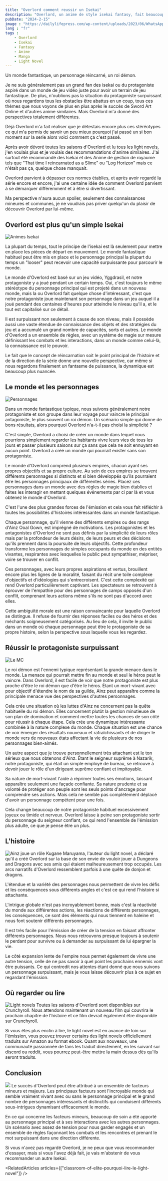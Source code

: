 ```yaml
---
title: "Overlord comment reussir un Isekai"
description: "Overlord, un anime de style isekai fantasy, fait beaucoup de choses bien et est incroyablement bon même pour les non-fans du genre. La série se démarque en faisant des choses intéressantes pour atteindre cet exploit."
pubDate: "2024-2-15"
image : "https://dailylifepress.com/wp-content/uploads/2023/06/WhatsApp-Image-2023-06-07-at-1.43.12-PM-1024x576.jpeg"
lang : "fr"
tags :
    - Overlord
    - Isekai
    - Fantasy
    - Anime
    - Manga
    - Light Novel
---
```

Un monde fantastique, un personnage réincarné, un roi démon.

Je ne suis généralement pas un grand fan des isekai ou du protagoniste aspiré dans un monde de jeu vidéo juste pour avoir un terrain de jeu fantastique. De plus, n'oublions pas la situation du protagoniste surpuissant où nous regardons tous les obstacles être abattus en un coup, tous ces thèmes que nous voyons de plus en plus après le succès de Sword Art Online et d'autres anime similaires. Mais Overlord m'a donné des perspectives totalement différentes.

Déjà Overlord m'a fait réaliser que je détestais encore plus ces stéréotypes ce qui m'a permis de savoir un peu mieux pourquoi j'ai passé un si bon moment sur la serie alors voici comment ça c'est passé.

Après avoir dévoré toutes les saisons d'Overlord et lu tous les light novels, j'en voulais plus et je voulais des recommandations d'anime similaires. J'ai surtout été recommandé des Isekai et des Anime de gestion de royaume tels que "That time I reincarnated as a Slime" ou "Log Horizon" mais ce n'était pas ça, quelque chose manquait.

Overlord parvient à dépasser ces normes établies, et après avoir regardé la série encore et encore, j'ai une certaine idée de comment Overlord parvient à se démarquer différemment et à être si divertissant.

Ma perspective n'aura aucun spoiler, seulement des connaissances mineures et communes, je ne voudrais pas priver quelqu'un du plaisir de découvrir Overlord par lui-même.


## Overlord est plus qu'un simple Isekai
<Image src="https://static1.cbrimages.com/wordpress/wp-content/uploads/2023/05/15-anime-to-watch-if-you-love-overlord.jpg" alt="Animes Isekai" />

La plupart du temps, tout le principe de l'isekai est là seulement pour mettre en place les pièces de départ en mouvement. Le monde fantastique habituel peut être mis en place et le personnage principal la plupart du temps un "looser" peut recevoir une capacité surpuissante pour parcourir le monde.

Le monde d'Overlord est basé sur un jeu vidéo, Yggdrasil, et notre protagoniste y a joué pendant un certain temps. Oui, c'est toujours le même stéréotype du personnage principal qui est projeté dans un nouveau monde, mais la ou Overlord fait quelque chose d'intéressant, c'est que notre protagoniste joue maintenant son personnage dans un jeu auquel il a joué pendant des centaines d'heures pour atteindre le niveau qu'il a, et le tout est capitalisé sur ce détail.

Il est surpuissant non seulement à cause de son niveau, mais il possède aussi une vaste étendue de connaissance des objets et des stratégies du jeu et a accumulé un grand nombre de capacités, sorts et autres. Le monde d'Overlord a un ensemble de règles, avec un système de magie sur mesure définissant les combats et les interactions, dans un monde comme celui-là, la connaissance est le pouvoir.

Le fait que le concept de réincarnation soit le point principal de l'histoire et de la direction de la série donne une nouvelle perspective, car même si nous regardons finalement un fantasme de puissance, la dynamique est beaucoup plus nuancée.


## Le monde et les personnages
<Image src="https://static0.gamerantimages.com/wordpress/wp-content/uploads/2022/07/most-evil-overlord-characters-feature-image.jpg" alt="Personnages" />

Dans un monde fantastique typique, nous suivons généralement notre protagoniste et son groupe dans leur voyage pour vaincre le principal antagoniste, le plus souvent un roi démon. Un scénario simple qui donne de bons résultats, alors pourquoi Overlord n'a-t-il pas choisi la simplicité ?

C'est simple, Overlord a choisi de créer un monde dans lequel nous pourrions simplement regarder les habitants vivre leurs vies de tous les jours et passer plusieurs saisons sur ça sans que cela ne soit ennuyant en aucun point. Overlord a créé un monde qui pourrait exister sans son protagoniste.

Le monde d'Overlord comprend plusieurs empires, chacun ayant ses propres objectifs et sa propre culture. Au sein de ces empires se trouvent différents personnages si distincts et si bien développés qu'ils pourraient être les personnages principaux de différentes séries. Placez ces personnages dans un monde avec des règles de magie bien établies et faites les interagir en mettant quelques événements par ci par là et vous obtenez le monde d'Overlord.

C'est l'une des plus grandes forces de l'émission et cela vous fait réfléchir à toutes les possibilités d'histoires intéressantes dans un monde fantastique.

Chaque personnage, qu'il vienne des différents empires ou des rangs d'Ainz Ooal Gown, est imprégné de motivations. Les protagonistes et les antagonistes d'Overlord ne sont pas définis par la simplicité de leurs rôles mais par la profondeur de leurs désirs, de leurs peurs et des décisions qu'ils prennent dans la poursuite de leurs objectifs. Cette profondeur transforme les personnages de simples occupants du monde en des entités vivantes, respirantes avec lesquelles le public peut sympathiser, mépriser, voire se trouver en conflit.

Ces personnages, avec leurs propres aspirations et vertus, brouillent encore plus les lignes de la moralité, faisant du récit une toile complexe d'objectifs et d'idéologies qui s'entrecroisent. C'est cette complexité qui rend Overlord particulièrement captivant. Les spectateurs se retrouvent à éprouver de l'empathie pour des personnages de camps opposés d'un conflit, comprenant leurs actions même s'ils ne sont pas d'accord avec elles.

Cette ambiguïté morale est une raison convaincante pour laquelle Overlord se distingue. Il refuse de fournir des réponses faciles ou des héros et des méchants soigneusement catégorisés. Au lieu de cela, il invite le public dans un monde où chaque personnage peut être le protagoniste de sa propre histoire, selon la perspective sous laquelle vous les regardez.

## Réussir le protagoniste surpuissant
<Image src="https://i0.wp.com/maroonersrock.com/wp-content/uploads/2016/11/Overlord-3.jpg?resize=810%2C456&ssl=1" alt="Le MC" />

Le roi démon est l'ennemi typique représentant la grande menace dans le monde. La menace qui pourrait mettre fin au monde et seul le héros peut le vaincre. Dans Overlord, il est facile de voir que notre protagoniste est plus proche d'être le roi démon que d'être le héros. Étant un mort-vivant avec pour objectif d'étendre le nom de sa guilde, Ainz peut apparaître comme la principale menace vue des perspectives d'autres personnages.

Cela crée une situation où les luttes d'Ainz ne concernent pas la quête habituelle du roi démon. Elles concernent plutôt la gestion minutieuse de son plan de domination et comment mettre toutes les chances de son côté pour réussir à chaque étape. Cela crée une dynamique intéressante combinée à la nature complexe du monde. Chaque situation est une chance de voir émerger des résultats nouveaux et rafraîchissants et de diriger le monde vers de nouveaux états affectant la vie de plusieurs de nos personnages bien-aimés.

Un autre aspect que je trouve personnellement très attachant est le ton sérieux que nous obtenons d'Ainz. Étant le seigneur suprême à Nazarik, notre protagoniste, qui était un simple employé de bureau, se retrouve à devoir jouer le rôle d'un dirigeant suprême confiant et impitoyable.

Sa nature de mort-vivant l'aide à réprimer toutes ses émotions, laissant apparaître seulement une façade confiante. Sa nature prudente et sa volonté de protéger son peuple sont les seuls points d'ancrage pour comprendre ses actions. Mais cela ne semble pas complètement déplacé d'avoir un personnage compétent pour une fois.

Cela change beaucoup de notre protagoniste habituel excessivement joyeux ou timide et nerveux. Overlord laisse à peine son protagoniste sortir du personnage du seigneur confiant, ce qui rend l'ensemble de l'émission plus adulte, ce que je pense être un plus.


## L'histoire
<Image src="https://qph.cf2.quoracdn.net/main-qimg-8c30fd71eb2a9858c0079733ed0b9fd8-pjlq" alt="Ainz joue un rôle" />
Kugane Maruyama, l'auteur du light novel, a déclaré qu'il a créé Overlord sur la base de son envie de vouloir jouer à Dungeons and Dragons avec ses amis qui étaient malheureusement trop occupés. Les arcs narratifs d'Overlord ressemblent parfois à une quête de donjon et dragons.

L'étendue et la variété des personnages nous permettent de vivre les défis et les conséquences sous différents angles et c'est ce qui rend l'histoire si attachante.

L'intrigue globale n'est pas incroyablement bonne, mais c'est la réactivité du monde aux différentes actions, les réactions de différents personnages, les conséquences, ce sont des éléments qui nous tiennent en haleine et nous font soutenir différents personnages.

Il est très facile pour l'émission de créer de la tension en faisant affronter différents personnages. Nous nous retrouvons presque toujours à soutenir le perdant pour survivre ou à demander au surpuissant de lui épargner la vie.

Le côté expansion lente de l'empire nous permet également de vivre une autre tension, celle de ne pas savoir à quel point les prochains ennemis vont être puissants. Ce qui contredit nos attentes étant donné que nous suivons un personnage surpuissant, mais je vous laisse découvrir plus à ce sujet en regardant l'émission.

## Où regarder ou lire
<Image src="https://m.media-amazon.com/images/I/81YyYojmiTL._AC_UF1000,1000_QL80_.jpg" alt="Light novels" />
Toutes les saisons d'Overlord sont disponibles sur Crunchyroll. Nous attendons maintenant un nouveau film qui couvrira le prochain chapitre de l'histoire et ce film devrait également être disponible sur Crunchyroll.

Si vous êtes plus enclin à lire, le light novel est en avance de loin sur l'émission, vous pouvez trouver certains des light novels officiellement traduits sur Amazon au format ebook. Quant aux nouveaux, une communauté passionnée de fans les traduit directement, en les suivant sur discord ou reddit, vous pourrez peut-être mettre la main dessus dès qu'ils seront traduits.


## Conclusion
<Image src="https://m.media-amazon.com/images/M/MV5BZTFjYjk1NDktYjk2OS00M2UzLWI4YWMtNWUwNWI3OWJjMDMwXkEyXkFqcGdeQXVyODU3MDc2NzI@._V1_.jpg" />
Le succès d'Overlord peut être attribué à un ensemble de facteurs mineurs et majeurs. Les principaux facteurs sont l'incroyable monde qui semble vraiment vivant avec ou sans le personnage principal et le grand nombre de personnages intéressants et distinctifs qui conduisent différents sous-intrigues dynamisant efficacement le monde.

En ce qui concerne les facteurs mineurs, beaucoup de soin a été apporté au personnage principal et à ses interactions avec les autres personnages. Un scénario avec assez de tension pour nous garder engagés et un ensemble de règles façonnant les combats et les rencontres et prenant le mot surpuissant dans une direction différente.

Si vous n'avez pas regardé Overlord, je ne peux que vous recommander d'essayer, mais si vous l'avez déjà fait, je vais m'abstenir de vous recommander un autre Isekai.

<RelatedArticles  articles={["classroom-of-elite-pourquoi-lire-le-light-novel"]} />

